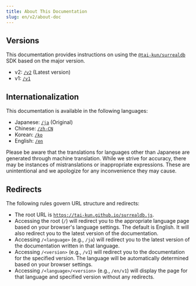 ```yaml
---
title: About This Documentation
slug: en/v2/about-doc
---
```


## Versions

This documentation provides instructions on using the [`@tai-kun/surrealdb`](https://www.npmjs.com/package/@tai-kun/surrealdb) SDK based on the major version.

- v2: [`/v2`](https://tai-kun.github.io/surrealdb.js/v2) (Latest version)
- v1: [`/v1`](https://tai-kun.github.io/surrealdb.js/v1)

## Internationalization

This documentation is available in the following languages:

- Japanese: [`/ja`](https://tai-kun.github.io/surrealdb.js/ja) (Original)
- Chinese: [`/zh-CN`](https://tai-kun.github.io/surrealdb.js/zh-CN)
- Korean: [`/ko`](https://tai-kun.github.io/surrealdb.js/ko)
- English: [`/en`](https://tai-kun.github.io/surrealdb.js/en)

Please be aware that the translations for languages other than Japanese are generated through machine translation. While we strive for accuracy, there may be instances of mistranslations or inappropriate expressions. These are unintentional and we apologize for any inconvenience they may cause.

## Redirects

The following rules govern URL structure and redirects:

- The root URL is [`https://tai-kun.github.io/surrealdb.js`](https://tai-kun.github.io/surrealdb.js).
- Accessing the root (`/`) will redirect you to the appropriate language page based on your browser's language settings. The default is English. It will also redirect you to the latest version of the documentation.
- Accessing `/<language>` (e.g., `/ja`) will redirect you to the latest version of the documentation written in that language.
- Accessing `/<version>` (e.g., `/v1`) will redirect you to the documentation for the specified version. The language will be automatically determined based on your browser settings.
- Accessing `/<language>/<version>` (e.g., `/en/v1`) will display the page for that language and specified version without any redirects.

